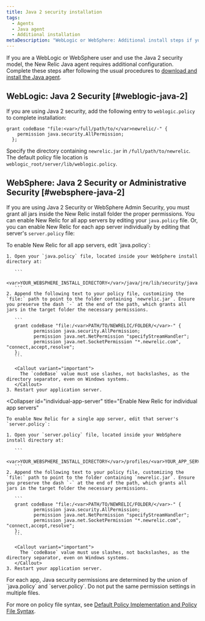 ```yaml
---
title: Java 2 security installation
tags:
  - Agents
  - Java agent
  - Additional installation
metaDescription: "WebLogic or WebSphere: Additional install steps if yo use Java 2 Security or Administrative Security."
---
```


If you are a WebLogic or WebSphere user and use the Java 2 security model, the New Relic Java agent requires additional configuration. Complete these steps after following the usual procedures to [download and install the Java agent](/docs/agents/java-agent/installation/java-agent-manual-installation).

## WebLogic: Java 2 Security [#weblogic-java-2]

If you are using Java 2 security, add the following entry to `weblogic.policy` to complete installation:

```
grant codeBase "file:<var>/full/path/to/</var>newrelic/-" {
    permission java.security.AllPermission;
  };
```

Specify the directory containing `newrelic.jar` in `/full/path/to/newrelic`. The default policy file location is `weblogic_root/server/lib/weblogic.policy`.

## WebSphere: Java 2 Security or Administrative Security [#websphere-java-2]

If you are using Java 2 Security or WebSphere Admin Security, you must grant all jars inside the New Relic install folder the proper permissions. You can enable New Relic for all app servers by editing your `java.policy` file. Or, you can enable New Relic for each app server individually by editing that server's `server.policy` file:

<CollapserGroup>
  <Collapser
    id="all-app-servers"
    title="Enable New Relic for all app servers"
  >
    To enable New Relic for all app servers, edit `java.policy`:

    1. Open your `java.policy` file, located inside your WebSphere install directory at:

       ```
       <var>YOUR_WEBSPHERE_INSTALL_DIRECTORY</var>/java/jre/lib/security/java.policy
       ```
    2. Append the following text to your policy file, customizing the `file:` path to point to the folder containing `newrelic.jar`. Ensure you preserve the dash `-` at the end of the path, which grants all jars in the target folder the necessary permissions.

       ```
       grant codeBase "file:/<var>PATH/TO/NEWRELIC/FOLDER/</var>-" {
              permission java.security.AllPermission;
              permission java.net.NetPermission "specifyStreamHandler";
              permission java.net.SocketPermission "*.newrelic.com", "connect,accept,resolve";
       };
       ```

       <Callout variant="important">
         The `codeBase` value must use slashes, not backslashes, as the directory separator, even on Windows systems.
       </Callout>
    3. Restart your application server.
  </Collapser>

  <Collapser
    id="individual-app-server"
    title="Enable New Relic for individual app servers"
  >
    To enable New Relic for a single app server, edit that server's `server.policy`:

    1. Open your `server.policy` file, located inside your WebSphere install directory at:

       ```
       <var>YOUR_WEBSPHERE_INSTALL_DIRECTORY</var>/profiles/<var>YOUR_APP_SERVER_NAME</var>/properties/server.policy
       ```
    2. Append the following text to your policy file, customizing the `file:` path to point to the folder containing `newrelic.jar`. Ensure you preserve the dash `-` at the end of the path, which grants all jars in the target folder the necessary permissions.

       ```
       grant codeBase "file:/<var>PATH/TO/NEWRELIC/FOLDER/</var>-" {
              permission java.security.AllPermission;
              permission java.net.NetPermission "specifyStreamHandler";
              permission java.net.SocketPermission "*.newrelic.com", "connect,accept,resolve";
       };
       ```

       <Callout variant="important">
         The `codeBase` value must use slashes, not backslashes, as the directory separator, even on Windows systems.
       </Callout>
    3. Restart your application server.
  </Collapser>
</CollapserGroup>

<Callout variant="tip">
  For each app, Java security permissions are determined by the union of `java.policy` and `server.policy`. Do not put the same permission settings in multiple files.
</Callout>

For more on policy file syntax, see [Default Policy Implementation and Policy File Syntax](http://docs.oracle.com/javase/8/docs/technotes/guides/security/PolicyFiles.html).
